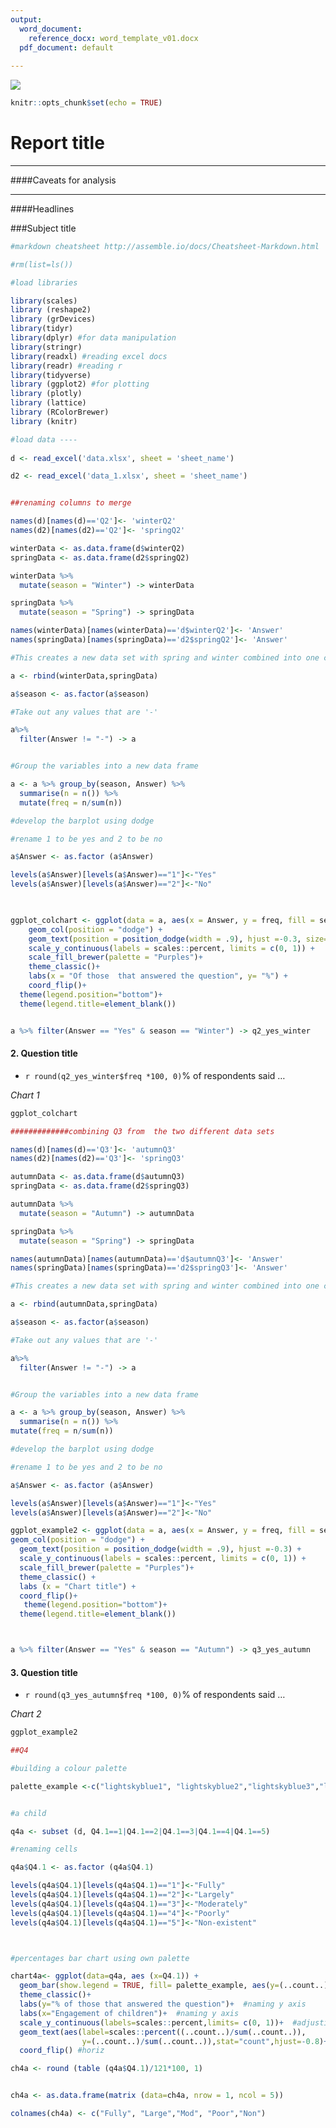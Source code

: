 ```yaml
---
output:
  word_document:
    reference_docx: word_template_v01.docx
  pdf_document: default
  
---
```

![](dfT.png)
```r
knitr::opts_chunk$set(echo = TRUE)
```

#                                      Report title

---

####Caveats for analysis


---

####Headlines


###Subject title


```r


#markdown cheatsheet http://assemble.io/docs/Cheatsheet-Markdown.html

#rm(list=ls())

#load libraries

library(scales)
library (reshape2)
library (grDevices)
library(tidyr)
library(dplyr) #for data manipulation
library(stringr)
library(readxl) #reading excel docs
library(readr) #reading r
library(tidyverse)
library (ggplot2) #for plotting
library (plotly)
library (lattice)
library (RColorBrewer)
library (knitr)

#load data ----
  
d <- read_excel('data.xlsx', sheet = 'sheet_name') 

d2 <- read_excel('data_1.xlsx', sheet = 'sheet_name')


##renaming columns to merge

names(d)[names(d)=='Q2']<- 'winterQ2'
names(d2)[names(d2)=='Q2']<- 'springQ2'

winterData <- as.data.frame(d$winterQ2)
springData <- as.data.frame(d2$springQ2)

winterData %>%
  mutate(season = "Winter") -> winterData

springData %>%
  mutate(season = "Spring") -> springData

names(winterData)[names(winterData)=='d$winterQ2']<- 'Answer'
names(springData)[names(springData)=='d2$springQ2']<- 'Answer'

#This creates a new data set with spring and winter combined into one column

a <- rbind(winterData,springData)

a$season <- as.factor(a$season)

#Take out any values that are '-'

a%>% 
  filter(Answer != "-") -> a


#Group the variables into a new data frame

a <- a %>% group_by(season, Answer) %>%
  summarise(n = n()) %>%
  mutate(freq = n/sum(n))

#develop the barplot using dodge

#rename 1 to be yes and 2 to be no

a$Answer <- as.factor (a$Answer)

levels(a$Answer)[levels(a$Answer)=="1"]<-"Yes"
levels(a$Answer)[levels(a$Answer)=="2"]<-"No" 

 

ggplot_colchart <- ggplot(data = a, aes(x = Answer, y = freq, fill = season, label = scales::percent (round(freq,3))))+ 
    geom_col(position = "dodge") +
    geom_text(position = position_dodge(width = .9), hjust =-0.3, size=3.5) +
    scale_y_continuous(labels = scales::percent, limits = c(0, 1)) +
    scale_fill_brewer(palette = "Purples")+ 
    theme_classic()+
    labs(x = "Of those  that answered the question", y= "%") +
    coord_flip()+
  theme(legend.position="bottom")+
  theme(legend.title=element_blank())


a %>% filter(Answer == "Yes" & season == "Winter") -> q2_yes_winter 

```

#### 2. Question title

* `r round(q2_yes_winter$freq *100, 0)`% of respondents said ...

*Chart 1*

```r
ggplot_colchart
```

```r

#############combining Q3 from  the two different data sets

names(d)[names(d)=='Q3']<- 'autumnQ3'
names(d2)[names(d2)=='Q3']<- 'springQ3'

autumnData <- as.data.frame(d$autumnQ3)
springData <- as.data.frame(d2$springQ3)

autumnData %>%
  mutate(season = "Autumn") -> autumnData

springData %>%
  mutate(season = "Spring") -> springData

names(autumnData)[names(autumnData)=='d$autumnQ3']<- 'Answer'
names(springData)[names(springData)=='d2$springQ3']<- 'Answer'

#This creates a new data set with spring and winter combined into one column

a <- rbind(autumnData,springData)

a$season <- as.factor(a$season)

#Take out any values that are '-'

a%>% 
  filter(Answer != "-") -> a


#Group the variables into a new data frame

a <- a %>% group_by(season, Answer) %>%
  summarise(n = n()) %>%
mutate(freq = n/sum(n))

#develop the barplot using dodge

#rename 1 to be yes and 2 to be no

a$Answer <- as.factor (a$Answer)

levels(a$Answer)[levels(a$Answer)=="1"]<-"Yes"
levels(a$Answer)[levels(a$Answer)=="2"]<-"No" 

ggplot_example2 <- ggplot(data = a, aes(x = Answer, y = freq, fill = season, label = scales::percent (freq))) + 
geom_col(position = "dodge") +
  geom_text(position = position_dodge(width = .9), hjust =-0.3) +
  scale_y_continuous(labels = scales::percent, limits = c(0, 1)) +
  scale_fill_brewer(palette = "Purples")+ 
  theme_classic() + 
  labs (x = "Chart title") +
  coord_flip()+
   theme(legend.position="bottom")+
  theme(legend.title=element_blank())



a %>% filter(Answer == "Yes" & season == "Autumn") -> q3_yes_autumn 

```

#### 3. Question title

* `r round(q3_yes_autumn$freq *100, 0)`% of respondents said ...

*Chart 2*

```r
ggplot_example2
```


```r
##Q4 

#building a colour palette

palette_example <-c("lightskyblue1", "lightskyblue2","lightskyblue3","lightskyblue4","lightskyblue") #create a colour 


#a child

q4a <- subset (d, Q4.1==1|Q4.1==2|Q4.1==3|Q4.1==4|Q4.1==5)

#renaming cells

q4a$Q4.1 <- as.factor (q4a$Q4.1)

levels(q4a$Q4.1)[levels(q4a$Q4.1)=="1"]<-"Fully"
levels(q4a$Q4.1)[levels(q4a$Q4.1)=="2"]<-"Largely" 
levels(q4a$Q4.1)[levels(q4a$Q4.1)=="3"]<-"Moderately"
levels(q4a$Q4.1)[levels(q4a$Q4.1)=="4"]<-"Poorly" 
levels(q4a$Q4.1)[levels(q4a$Q4.1)=="5"]<-"Non-existent" 



#percentages bar chart using own palette

chart4a<- ggplot(data=q4a, aes (x=Q4.1)) + 
  geom_bar(show.legend = TRUE, fill= palette_example, aes(y=(..count..)/sum(..count..))) + #create bar and proportions
  theme_classic()+
  labs(y="% of those that answered the question")+  #naming y axis
  labs(x="Engagement of children")+  #naming y axis
  scale_y_continuous(labels=scales::percent,limits= c(0, 1))+  #adjusting x axis from 0.1 to 10%
  geom_text(aes(label=scales::percent((..count..)/sum(..count..)),
                y=(..count..)/sum(..count..)),stat="count",hjust=-0.8)+
  coord_flip() #horiz

ch4a <- round (table (q4a$Q4.1)/121*100, 1)


ch4a <- as.data.frame(matrix (data=ch4a, nrow = 1, ncol = 5))

colnames(ch4a) <- c("Fully", "Large","Mod", "Poor","Non")



```







